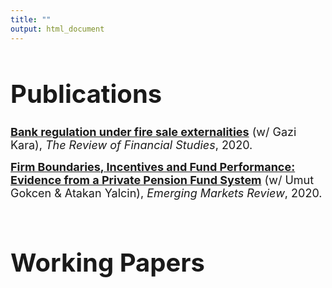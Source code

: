 ```yaml
---
title: ""
output: html_document
---
```



<h1 style="font-size:40px;"> <strong> Publications </strong> </h1>

<a href="https://papers.ssrn.com/sol3/papers.cfm?abstract_id=2901621"> <font size="+1"><strong>Bank regulation under fire sale externalities</strong></a> (w/ Gazi Kara),<i> The Review of Financial Studies</i>, 2020. </font>

<a href="https://papers.ssrn.com/sol3/papers.cfm?abstract_id=3070152"> <font size="+1"><strong>Firm Boundaries, Incentives and Fund Performance: Evidence from a Private Pension Fund System</strong></a> (w/ Umut Gokcen & Atakan Yalcin),<i> Emerging Markets Review</i>, 2020. </font>

<!-- other styles i tried
<h3>Bank Regulation under Fire Sale Externalities, <i>The Review of Financial Studies</i>, 2020. <a href="https://papers.ssrn.com/sol3/papers.cfm?abstract_id=2901621"> <br> <strong> SSRN link </strong></a> </h3>

<a href="https://papers.ssrn.com/sol3/papers.cfm?abstract_id=2901621"> <font size="+2"><strong>Bank Regulation under Fire Sale Externalities </strong></a>,<i>The Review of Financial Studies</i>, 2020. </font>
--> 

<p style="margin-bottom:2cm;"> </p>

<h1 style="font-size:40px;"> <strong> Working Papers </strong> </h1>




